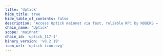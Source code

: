 ```yaml
---
title: 'Uptick'
hide_title: true
hide_table_of_contents: false
description: 'Access Uptick mainnet via fast, reliable RPC by NODERS — no limits, Omnichain-ready, and built for scalable Web3'
chain_name: 'Uptick'
scope: 'mainnet'
chain_id: 'uptick_117-1'
binary_version: 'v0.2.19'
icon_url: 'uptick-icon.svg'
---
```



<ChainLayout>
  <ChainHero
    name="Uptick"
    iconUrl="img/uptick-icon.svg"
    bgColor="#7600F3"
    scope="mainnet"
    chainId="uptick_117-1"
    nodeVersion="v0.2.19"
    token=""
    stakeUrl=""
    restakeUrl="https://restake.app/uptick/uptickvaloper1fl3426k0avvergm7ejzczqy6rfzxk5ma93mqwj"
    websiteUrl="https://www.uptickproject.com/"
    githubUrl="https://github.com/UptickNetwork"
    xUrl="https://twitter.com/Uptickproject"
    discordUrl="https://discord.com/invite/teqX78VZUV"
  />

  <ProductLinks
    appUrl=""
    appImageUrl="img/products/"
    explorerUrl=""
    explorerImageUrl="img/products/"
    faucetUrl=""
  />

  <ToolsGrid
    chainName="uptick"
    scope="mainnet"
    showInstall={true}
    showUpgrade={true}
    showGenesis={true}
    showCli={true}
    showEndpoints={true}
    showStateSync={true}
    showSnapshot={true}
    showMonitoring={true}
    showLivePeers={true}
    showSeed={true}
    showAddressBook={true}
    showExplorersList={true}
    showPublicEndpoints={true}
    showUsefulTools={true}
    showUpgradeWatcher={false}
  />

</ChainLayout>
